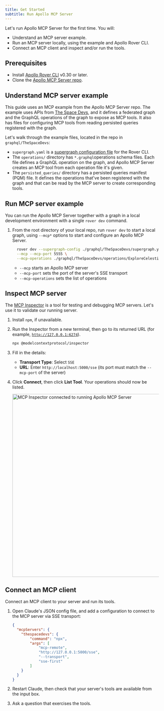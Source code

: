 ```yaml
---
title: Get Started
subtitle: Run Apollo MCP Server
---
```


<ExperimentalFeature />

Let's run Apollo MCP Server for the first time. You will:
- Understand an MCP server example.
- Run an MCP server locally, using the example and Apollo Rover CLI.
- Connect an MCP client and inspect and/or run the tools.

## Prerequisites

- Install [Apollo Rover CLI](/rover/getting-started) v0.30 or later. 
- Clone the [Apollo MCP Server repo](https://github.com/apollographql/apollo-mcp-server).

## Understand MCP server example

This guide uses an MCP example from the Apollo MCP Server repo. The example uses APIs from [The Space Devs](https://thespacedevs.com/), and it defines a federated graph and the GraphQL operations of the graph to expose as MCP tools. It also has files for configuring MCP tools from reading persisted queries registered with the graph.

Let's walk through the example files, located in the repo in `graphql/TheSpaceDevs`:
- `supergraph.yaml` is a [supergraph configuration file](/rover/commands/supergraphs#yaml-configuration-file) for the Rover CLI.
- The `operations/` directory has `*.graphql`operations schema files. Each file defines a GraphQL operation on the graph, and Apollo MCP Server creates an MCP tool from each operation file it's given.
- The `persisted_queries/` directory has a persisted queries manifest (PQM) file. It defines the operations that've been registered with the graph and that can be read by the MCP server to create corresponding tools.

## Run MCP server example

You can run the Apollo MCP Server together with a graph in a local development environment with a single `rover dev` command.

1. From the root directory of your local repo, run `rover dev` to start a local graph, using `--mcp*` options to start and configure an Apollo MCP Server.

    ```sh showLineNumbers=false
      rover dev --supergraph-config ./graphql/TheSpaceDevs/supergraph.yaml \
      --mcp --mcp-port 5555 \
      --mcp-operations ./graphql/TheSpaceDevs/operations/ExploreCelestialBodies.graphql ./graphql/TheSpaceDevs/operations/GetAstronautDetails.graphql ./graphql/TheSpaceDevs/operations/GetAstronautsCurrentlyInSpace.graphql ./graphql/TheSpaceDevs/operations/SearchUpcomingLaunches.graphql
    ``` 

    - `--mcp` starts an Apollo MCP server
    - `--mcp-port` sets the port of the server's SSE transport 
    - `--mcp-operations` sets the list of operations

## Inspect MCP server

The [MCP Inspector](https://modelcontextprotocol.io/docs/tools/inspector) is a tool for testing and debugging MCP servers. Let's use it to validate our running server.

1. Install `npm`, if unavailable.
1. Run the Inspector from a new terminal, then go to its returned URL (for example, [`http://127.0.0.1:6274`](http://127.0.0.1:6274)).

    ```bash showLineNumbers=false
    npx @modelcontextprotocol/inspector
    ```

1. Fill in the details:
    - **Transport Type**: Select `SSE`
    - **URL**: Enter `http://localhost:5000/sse` (its port must match the `--mcp-port` of the server)

1. Click **Connect**, then click **List Tool**. Your operations should now be listed.

    <img
      src="../images/mcp-getstarted-inspector.jpg"
      alt="MCP Inspector connected to running Apollo MCP Server"
      class="screenshot"
      width="600"
    />


## Connect an MCP client

Connect an MCP client to your server and run its tools.

<Tabs>

<Tab label="Claude for Desktop">

1. Open Claude's JSON config file, and add a configuration to connect to the MCP server via SSE transport:

    ```json 
    {
      "mcpServers": {
        "thespacedevs": {
            "command": "npx",
            "args": [
                "mcp-remote",
                "http://127.0.0.1:5000/sse",
                "--transport",
                "sse-first"
            ]
        }
      }
    }
    ```
1. Restart Claude, then check that your server's tools are available from the input box.
1. Ask a question that exercises the tools. 

</Tab>

</Tabs>
